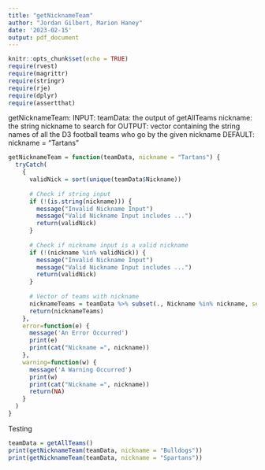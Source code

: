 ```yaml
---
title: "getNicknameTeam"
author: "Jordan Gilbert, Marion Haney"
date: '2023-02-15'
output: pdf_document
---
```


```r
knitr::opts_chunk$set(echo = TRUE)
require(rvest)
require(magrittr)
require(stringr)
require(rje)
require(dplyr)
require(assertthat)
```

getNicknameTeam:
INPUT: 
teamData: the output of getAllTeams
nickname: the string nickname to search for
OUTPUT: vector containing the string names of all the D3 football teams
who go by the given nickname
DEFAULT: nickname = "Tartans"

```r
getNicknameTeam = function(teamData, nickname = "Tartans") {
  tryCatch(
    {
      validNick = sort(unique(teamData$Nickname))
      
      # Check if string input
      if (!(is.string(nickname))) {
        message("Invalid Nickname Input")
        message("Valid Nickname Input includes ...")
        return(validNick)
      }
      
      # Check if nickname input is a valid nickname
      if (!(nickname %in% validNick)) {
        message("Invalid Nickname Input")
        message("Valid Nickname Input includes ...")
        return(validNick)
      }
      
      # Vector of teams with nickname
      nicknameTeams = teamData %>% subset(., Nickname %in% nickname, select = School) %>% unlist(use.names = FALSE)
      return(nicknameTeams)
    },
    error=function(e) {
      message('An Error Occurred')
      print(e)
      print(cat("Nickname =", nickname))
    },
    warning=function(w) {
      message('A Warning Occurred')
      print(w)
      print(cat("Nickname =", nickname))
      return(NA)
    }
  )
}
```


Testing
```r
teamData = getAllTeams()
print(getNicknameTeam(teamData, nickname = "Bulldogs"))
print(getNicknameTeam(teamData, nickname = "Spartans"))
```
